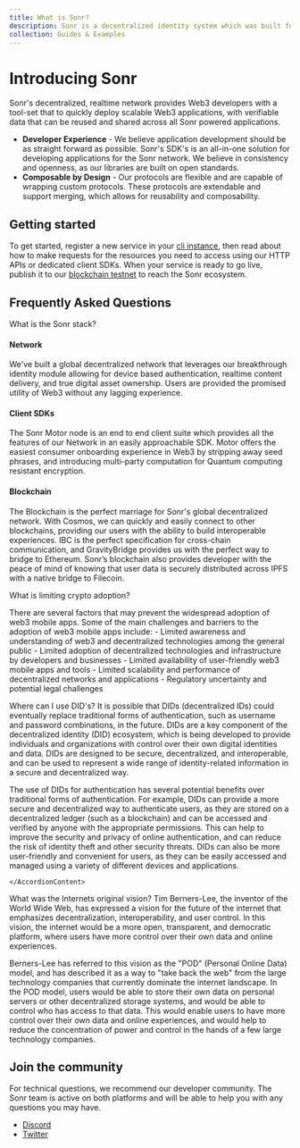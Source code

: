```yaml
---
title: What is Sonr?
description: Sonr is a decentralized identity system which was built for the Developer, and designed for the User.
collection: Guides & Examples
---
```


# Introducing Sonr
Sonr's decentralized, realtime network provides Web3 developers with a tool-set that to quickly deploy scalable Web3 applications, with verifiable data that can be reused and shared across all Sonr powered applications.

- **Developer Experience** - We believe application development should be as straight forward as possible. Sonr's SDK's is an all-in-one solution for developing applications for the Sonr network. We believe in consistency and openness, as our libraries are built on open standards.
- **Composable by Design** - Our protocols are flexible and are capable of wrapping custom protocols. These protocols are extendable and support merging, which allows for reusability and composability.


## Getting started

To get started, register a new service in your [cli instance](https://github.com/sonr-io/sonr), then read about how to make requests for the resources you need to access using our HTTP APIs or dedicated client SDKs. When your service is ready to go live, publish it to our [blockchain testnet](https://rpc.sonr.ws) to reach the Sonr ecosystem.



## Frequently Asked Questions

<Accordion type="multiple" collapsible>

<AccordionItem value="faq-1">
	<AccordionTrigger>
		What is the Sonr stack?
	</AccordionTrigger>
	<AccordionContent>

#### Network
We've built a global decentralized network that leverages our breakthrough identity module allowing for device based authentication, realtime content delivery, and true digital asset ownership. Users are provided the promised utility of Web3 without any lagging experience.

#### Client SDKs

The Sonr Motor node is an end to end client suite which provides all the features of our Network in an easily approachable SDK. Motor offers the easiest consumer onboarding experience in Web3 by stripping away seed phrases, and introducing multi-party computation for Quantum computing resistant encryption.

#### Blockchain

The Blockchain is the perfect marriage for Sonr's global decentralized network. With Cosmos, we can quickly and easily connect to other blockchains, providing our users with the ability to build interoperable experiences. IBC is the perfect specification for cross-chain communication, and GravityBridge provides us with the perfect way to bridge to Ethereum. Sonr’s blockchain also provides developer with the peace of mind of knowing that user data is securely distributed across IPFS with a native bridge to Filecoin.

</AccordionContent>

</AccordionItem>

<AccordionItem value="faq-2">
<AccordionTrigger>
What is limiting crypto adoption?
</AccordionTrigger>
<AccordionContent>

There are several factors that may prevent the widespread adoption of web3 mobile apps. Some of the main challenges and barriers to the adoption of web3 mobile apps include:
              - Limited awareness and understanding of web3 and decentralized technologies among the general public
              - Limited adoption of decentralized technologies and infrastructure by developers and businesses
              - Limited availability of user-friendly web3 mobile apps and tools
              - Limited scalability and performance of decentralized networks and applications
              - Regulatory uncertainty and potential legal challenges


</AccordionContent>
</AccordionItem>

<AccordionItem value="faq-3">
	<AccordionTrigger>
	Where can I use DID's?
	</AccordionTrigger>
	<AccordionContent>
It is possible that DIDs (decentralized IDs) could eventually replace traditional forms of authentication, such as username and password combinations, in the future. DIDs are a key component of the decentralized identity (DID) ecosystem, which is being developed to provide individuals and organizations with control over their own digital identities and data. DIDs are designed to be secure, decentralized, and interoperable, and can be used to represent a wide range of identity-related information in a secure and decentralized way.

The use of DIDs for authentication has several potential benefits over traditional forms of authentication. For example, DIDs can provide a more secure and decentralized way to authenticate users, as they are stored on a decentralized ledger (such as a blockchain) and can be accessed and verified by anyone with the appropriate permissions. This can help to improve the security and privacy of online authentication, and can reduce the risk of identity theft and other security threats. DIDs can also be more user-friendly and convenient for users, as they can be easily accessed and managed using a variety of different devices and applications.

    </AccordionContent>

</AccordionItem>

<AccordionItem value="faq-4">
	<AccordionTrigger>
	What was the Internets original vision?
	</AccordionTrigger>
	<AccordionContent>
Tim Berners-Lee, the inventor of the World Wide Web, has expressed a vision for the future of the internet that emphasizes decentralization, interoperability, and user control. In this vision, the internet would be a more open, transparent, and democratic platform, where users have more control over their own data and online experiences.

Berners-Lee has referred to this vision as the "POD" (Personal Online Data) model, and has described it as a way to "take back the web" from the large technology companies that currently dominate the internet landscape. In the POD model, users would be able to store their own data on personal servers or other decentralized storage systems,
and would be able to control who has access to that data. This would enable users to have more control over their own data and online experiences, and would help to reduce the concentration of power and control in the hands of a few large technology companies.
    </AccordionContent>

</AccordionItem>

</Accordion>


## Join the community

For technical questions, we recommend our developer community. The Sonr team is active on both platforms and will be able to help you with any questions you may have.

- [Discord](https://snr.la/dev-chat)
- [Twitter](https://snr.la/tw)
